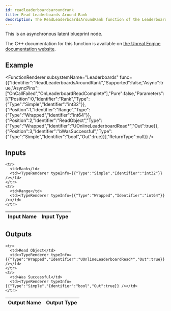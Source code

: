 ```yaml
---
id: readleaderboardsaroundrank
title: Read Leaderboards Around Rank
description: The ReadLeaderboardsAroundRank function of the Leaderboards subsystem.
---
```



This is an asynchronous latent blueprint node.

The C++ documentation for this function is available on [the Unreal Engine documentation website](https://dev.epicgames.com/documentation/en-us/unreal-engine/API/Plugins/OnlineSubsystem/Interfaces/IOnlineLeaderboards/).

## Example

<FunctionRenderer subsystemName="Leaderboards" func={{"Identifier":"ReadLeaderboardsAroundRank","Supported":false,"Async":true,"AsyncPins":["OnCallFailed","OnLeaderboardReadComplete"],"Pure":false,"Parameters":[{"Position":0,"Identifier":"Rank","Type":{"Type":"Simple","Identifier":"int32"}},{"Position":1,"Identifier":"Range","Type":{"Type":"Wrapped","Identifier":"int64"}},{"Position":2,"Identifier":"ReadObject","Type":{"Type":"Wrapped","Identifier":"UOnlineLeaderboardRead*","Out":true}},{"Position":3,"Identifier":"bWasSuccessful","Type":{"Type":"Simple","Identifier":"bool","Out":true}}],"ReturnType":null}} />

## Inputs


<table>
  <thead>
    <tr>
      <th>Input Name</th>
      <th>Input Type</th>
    </tr>
  </thead>
  <tbody>
    
    <tr>
      <td>Rank</td>
      <td><TypeRenderer typeInfo={{"Type":"Simple","Identifier":"int32"}} /></td>
    </tr>
    <tr>
      <td>Range</td>
      <td><TypeRenderer typeInfo={{"Type":"Wrapped","Identifier":"int64"}} /></td>
    </tr>
  </tbody>
</table>


## Outputs


<table>
  <thead>
    <tr>
      <th>Output Name</th>
      <th>Output Type</th>
    </tr>
  </thead>
  <tbody>
    
    <tr>
      <td>Read Object</td>
      <td><TypeRenderer typeInfo={{"Type":"Wrapped","Identifier":"UOnlineLeaderboardRead*","Out":true}} /></td>
    </tr>
    <tr>
      <td>Was Successful</td>
      <td><TypeRenderer typeInfo={{"Type":"Simple","Identifier":"bool","Out":true}} /></td>
    </tr>
  </tbody>
</table>



